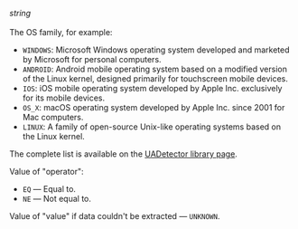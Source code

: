 _string_<br/><br/>The OS family, for example:

- `WINDOWS`: Microsoft Windows operating system developed and marketed by Microsoft for personal computers.
- `ANDROID`: Android mobile operating system based on a modified version of the Linux kernel, designed primarily for touchscreen mobile devices.
- `IOS`: iOS mobile operating system developed by Apple Inc. exclusively for its mobile devices.
- `OS_X`: macOS operating system developed by Apple Inc. since 2001 for Mac computers.
- `LINUX`: A family of open-source Unix-like operating systems based on the Linux kernel.

The complete list is available on the [UADetector library page](http://uadetector.sourceforge.net/modules/uadetector-core/apidocs/net/sf/uadetector/OperatingSystemFamily.html).

Value of "operator":

- `EQ` — Equal to.
- `NE` — Not equal to.

Value of "value" if data couldn't be extracted — `UNKNOWN`.